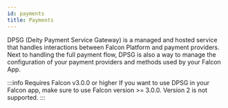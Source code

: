 ```yaml
---
id: payments
title: Payments
---
```



DPSG (Deity Payment Service Gateway) is a managed and hosted service that handles interactions between Falcon Platform and payment providers.
Next to handling the full payment flow, DPSG is also a way to manage the configuration of your payment providers and methods used by your Falcon App.

:::info Requires Falcon v3.0.0 or higher
If you want to use DPSG in your Falcon app, make sure to use Falcon version >= 3.0.0. Version 2 is not supported.
:::
